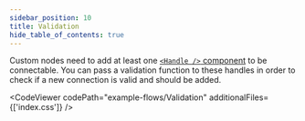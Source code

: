 ```yaml
---
sidebar_position: 10
title: Validation
hide_table_of_contents: true
---
```



Custom nodes need to add at least one [`<Handle />` component](/docs/api/nodes/handle/) to be connectable. You can pass a validation function to these handles in order to check if a new connection is valid and should be added.

<CodeViewer codePath="example-flows/Validation" additionalFiles={['index.css']} />
